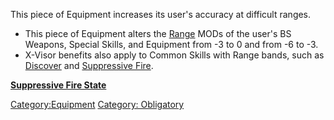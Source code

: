 {{n5-section-equipment}}


This piece of Equipment increases its user's accuracy at difficult ranges.

{{css_skillbox |black| X-VISOR | AUTOMATIC EQUIPMENT }}
{{skill-label | Obligatory. }}
{{effects}}
* This piece of Equipment alters the [[Range]] MODs of the user's BS Weapons, Special Skills, and Equipment from -3 to 0 and from -6 to -3.
* X-Visor benefits also apply to Common Skills with Range bands, such as [[Discover]] and [[Suppressive Fire]].
{{css_skillbox-end}}


{{see-also-start}}
'''[[Suppressive Fire State]]'''
{{see-also-end}}




[[Category:Equipment]]

<!-- Label and Trait categories. -->
[[Category: Obligatory ]]
